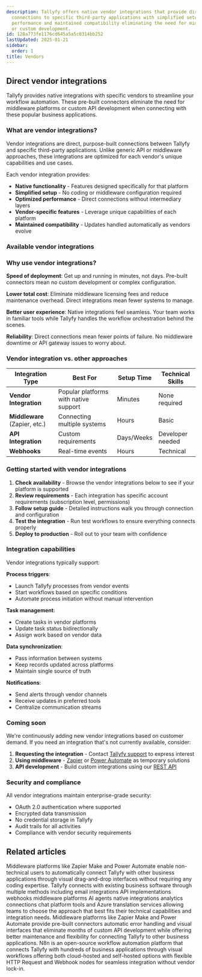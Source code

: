 ```yaml
---
description: Tallyfy offers native vendor integrations that provide direct pre-built
  connections to specific third-party applications with simplified setup optimized
  performance and maintained compatibility eliminating the need for middleware platforms
  or custom development.
id: 128a773fe1176cd645a5a5c0314bb252
lastUpdated: 2025-01-21
sidebar:
  order: 1
title: Vendors
---
```



## Direct vendor integrations

Tallyfy provides native integrations with specific vendors to streamline your workflow automation. These pre-built connectors eliminate the need for middleware platforms or custom API development when connecting with these popular business applications.

### What are vendor integrations?

Vendor integrations are direct, purpose-built connections between Tallyfy and specific third-party applications. Unlike generic API or middleware approaches, these integrations are optimized for each vendor's unique capabilities and use cases.

Each vendor integration provides:
- **Native functionality** - Features designed specifically for that platform
- **Simplified setup** - No coding or middleware configuration required
- **Optimized performance** - Direct connections without intermediary layers
- **Vendor-specific features** - Leverage unique capabilities of each platform
- **Maintained compatibility** - Updates handled automatically as vendors evolve

### Available vendor integrations

<PageTree />

### Why use vendor integrations?

**Speed of deployment**: Get up and running in minutes, not days. Pre-built connectors mean no custom development or complex configuration.

**Lower total cost**: Eliminate middleware licensing fees and reduce maintenance overhead. Direct integrations mean fewer systems to manage.

**Better user experience**: Native integrations feel seamless. Your team works in familiar tools while Tallyfy handles the workflow orchestration behind the scenes.

**Reliability**: Direct connections mean fewer points of failure. No middleware downtime or API gateway issues to worry about.

### Vendor integration vs. other approaches

| Integration Type | Best For | Setup Time | Technical Skills |
|-----------------|----------|------------|------------------|
| **Vendor Integration** | Popular platforms with native support | Minutes | None required |
| **Middleware** (Zapier, etc.) | Connecting multiple systems | Hours | Basic |
| **API Integration** | Custom requirements | Days/Weeks | Developer needed |
| **Webhooks** | Real-time events | Hours | Technical |

### Getting started with vendor integrations

1. **Check availability** - Browse the vendor integrations below to see if your platform is supported
2. **Review requirements** - Each integration has specific account requirements (subscription level, permissions)
3. **Follow setup guide** - Detailed instructions walk you through connection and configuration
4. **Test the integration** - Run test workflows to ensure everything connects properly
5. **Deploy to production** - Roll out to your team with confidence

### Integration capabilities

Vendor integrations typically support:

**Process triggers**:
- Launch Tallyfy processes from vendor events
- Start workflows based on specific conditions
- Automate process initiation without manual intervention

**Task management**:
- Create tasks in vendor platforms
- Update task status bidirectionally
- Assign work based on vendor data

**Data synchronization**:
- Pass information between systems
- Keep records updated across platforms
- Maintain single source of truth

**Notifications**:
- Send alerts through vendor channels
- Receive updates in preferred tools
- Centralize communication streams

### Coming soon

We're continuously adding new vendor integrations based on customer demand. If you need an integration that's not currently available, consider:

1. **Requesting the integration** - Contact [Tallyfy support](/products/pro/miscellaneous/support/how-can-i-contact-tallyfys-support-team/) to express interest
2. **Using middleware** - [Zapier](/products/pro/integrations/middleware/zapier/) or [Power Automate](/products/pro/integrations/middleware/power-automate/) as temporary solutions
3. **API development** - Build custom integrations using our [REST API](/products/pro/integrations/open-api/)

### Security and compliance

All vendor integrations maintain enterprise-grade security:
- OAuth 2.0 authentication where supported
- Encrypted data transmission
- No credential storage in Tallyfy
- Audit trails for all activities
- Compliance with vendor security requirements

## Related articles
<CardGrid>
<LinkTitleCard header="<b>Integrations > Middleware</b>" href="/products/pro/integrations/middleware/" > Middleware platforms like Zapier Make and Power Automate enable non-technical users to automatically connect Tallyfy with other business applications through visual drag-and-drop interfaces without requiring any coding expertise. </LinkTitleCard>
<LinkTitleCard header="<b>Pro > Integrations</b>" href="/products/pro/integrations/" > Tallyfy connects with existing business software through multiple methods including email integrations API implementations webhooks middleware platforms AI agents native integrations analytics connections chat platform tools and Azure translation services allowing teams to choose the approach that best fits their technical capabilities and integration needs. </LinkTitleCard>
<LinkTitleCard header="<b>Middleware > Why use middleware?</b>" href="/products/pro/integrations/middleware/why-should-i-use-an-integration-platform-with-tallyfy/" > Middleware platforms like Zapier Make and Power Automate provide pre-built connectors automatic error handling and visual interfaces that eliminate months of custom API development while offering better maintenance and flexibility for connecting Tallyfy to other business applications. </LinkTitleCard>
<LinkTitleCard header="<b>Middleware > n8n</b>" href="/products/pro/integrations/middleware/n8n/" > N8n is an open-source workflow automation platform that connects Tallyfy with hundreds of business applications through visual workflows offering both cloud-hosted and self-hosted options with flexible HTTP Request and Webhook nodes for seamless integration without vendor lock-in. </LinkTitleCard>
</CardGrid>